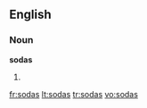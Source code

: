 ==English==
===Noun===
'''sodas'''
# {{plural of|[[soda]]}}

[[fr:sodas]]
[[lt:sodas]]
[[tr:sodas]]
[[vo:sodas]]